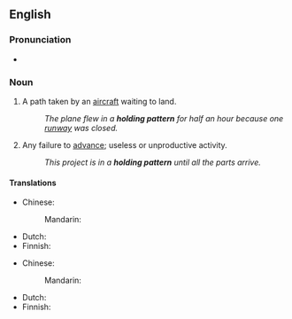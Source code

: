 ==English==

===Pronunciation===
* {{audio|en|en-au-holding pattern.ogg|Audio (AU)}}

===Noun===
{{en-noun}}

# {{lb|en|aviation}} A path taken by an [[aircraft]] waiting to land.
#: ''The plane flew in a '''holding pattern''' for half an hour because one [[runway]] was closed.''
# {{lb|en|idiomatic}} Any failure to [[advance]]; useless or unproductive activity.
#: ''This project is in a '''holding pattern''' until all the parts arrive.''

====Translations====
{{trans-top|path of aircraft}}
* Chinese:
*: Mandarin: {{t-needed|cmn}}
{{trans-mid}}
* Dutch: {{t-needed|nl}}
* Finnish: {{t|fi|odotuskierros}}
{{trans-bottom}}

{{trans-top|failure to advance}}
* Chinese:
*: Mandarin: {{t-needed|cmn}}
{{trans-mid}}
* Dutch: {{t-needed|nl}}
* Finnish: {{t+|fi|pito}} {{qualifier|"olla pidossa"}}
{{trans-bottom}}